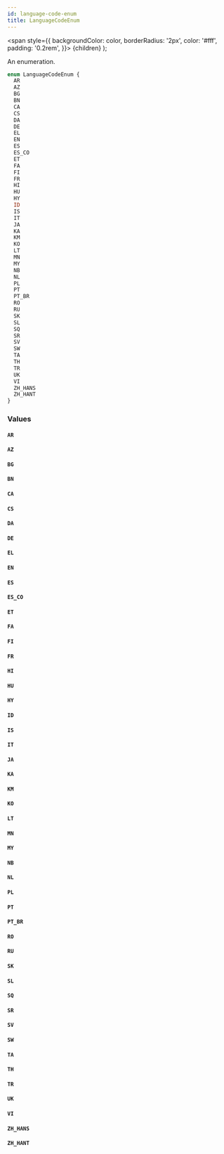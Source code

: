 ```yaml
---
id: language-code-enum
title: LanguageCodeEnum
---
```


<span
style={{
      backgroundColor: color,
      borderRadius: '2px',
      color: '#fff',
      padding: '0.2rem',
    }}>
{children}
</span>
);

An enumeration.

```graphql
enum LanguageCodeEnum {
  AR
  AZ
  BG
  BN
  CA
  CS
  DA
  DE
  EL
  EN
  ES
  ES_CO
  ET
  FA
  FI
  FR
  HI
  HU
  HY
  ID
  IS
  IT
  JA
  KA
  KM
  KO
  LT
  MN
  MY
  NB
  NL
  PL
  PT
  PT_BR
  RO
  RU
  SK
  SL
  SQ
  SR
  SV
  SW
  TA
  TH
  TR
  UK
  VI
  ZH_HANS
  ZH_HANT
}
```

### Values

#### `AR`

#### `AZ`

#### `BG`

#### `BN`

#### `CA`

#### `CS`

#### `DA`

#### `DE`

#### `EL`

#### `EN`

#### `ES`

#### `ES_CO`

#### `ET`

#### `FA`

#### `FI`

#### `FR`

#### `HI`

#### `HU`

#### `HY`

#### `ID`

#### `IS`

#### `IT`

#### `JA`

#### `KA`

#### `KM`

#### `KO`

#### `LT`

#### `MN`

#### `MY`

#### `NB`

#### `NL`

#### `PL`

#### `PT`

#### `PT_BR`

#### `RO`

#### `RU`

#### `SK`

#### `SL`

#### `SQ`

#### `SR`

#### `SV`

#### `SW`

#### `TA`

#### `TH`

#### `TR`

#### `UK`

#### `VI`

#### `ZH_HANS`

#### `ZH_HANT`
